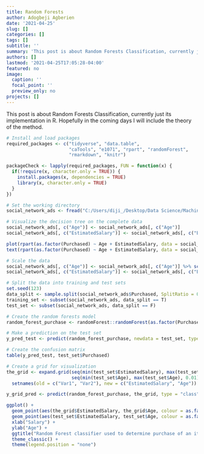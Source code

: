 ```yaml
---
title: Random Forests
author: Adogbeji Agberien
date: '2021-04-25'
slug: []
categories: []
tags: []
subtitle: ''
summary: 'This post is about Random Forests Classification, currently just its implementation in R. Hopefully in the coming days I will include the theory of the method. '
authors: []
lastmod: '2021-04-25T17:05:28-04:00'
featured: no
image:
  caption: ''
  focal_point: ''
  preview_only: no
projects: []
---
```


This post is about Random Forests Classification, currently just its implementation in R. Hopefully in the coming days I will include the theory of the method. 

```r
# Install and load packages
required_packages <- c("tidyverse", "data.table", 
                       "caTools", "e1071", "rpart", "randomForest",
                       "rmarkdown", "knitr")

packageCheck <- lapply(required_packages, FUN = function(x) {
  if(!require(x, character.only = TRUE)) {
    install.packages(x, dependencies = TRUE)
    library(x, character.only = TRUE)
  }
})
```

```r
# Set the working directory
social_network_ads <- fread("C:/Users/diji_/Desktop/Data Science/Machine Learning A-Z (Codes and Datasets)/Part 3 - Classification/Section 20 - Random Forest Classification/R/Social_Network_Ads.csv")
```

```r
# Visualize the decision tree on the complete data 
social_network_ads[, c("Age")] <- social_network_ads[, c("Age")] 
social_network_ads[, c("EstimatedSalary")] <- social_network_ads[, c("EstimatedSalary")]

plot(rpart(as.factor(Purchased) ~ Age + EstimatedSalary, data = social_network_ads)) 
text(rpart(as.factor(Purchased) ~ Age + EstimatedSalary, data = social_network_ads))
```

```r
# Scale the data 
social_network_ads[, c("Age")] <- social_network_ads[, c("Age")] %>% scale()
social_network_ads[, c("EstimatedSalary")] <- social_network_ads[, c("EstimatedSalary")] %>% scale()
```

```r
# Split the data into training and test sets
set.seed(123)
data_split <- sample.split(social_network_ads$Purchased, SplitRatio = 0.8)
training_set <- subset(social_network_ads, data_split == T)
test_set <- subset(social_network_ads, data_split == F)
```

```r
# Create the random forests model
random_forest_purchase <- randomForest::randomForest(as.factor(Purchased) ~ Age + EstimatedSalary, data = training_set, ntree = 500)
```

```r
# Make a prediction on the test set
y_pred_test <- predict(random_forest_purchase, newdata = test_set, type = "class")
```

```r
# Create the confusion matrix 
table(y_pred_test, test_set$Purchased)
```

```r
# Create a grid for visualization
the_grid <- expand.grid(seq(min(test_set$EstimatedSalary), max(test_set$EstimatedSalary), 0.01),
                        seq(min(test_set$Age), max(test_set$Age), 0.01)) %>% data.table() %>% 
  setnames(old = c("Var1", "Var2"), new = c("EstimatedSalary", "Age"))
```

```r
y_grid_pred <- predict(random_forest_purchase, the_grid, type = "class")
```

```r
ggplot() +
  geom_point(aes(the_grid$EstimatedSalary, the_grid$Age, colour = as.factor(y_grid_pred), alpha = 0.2)) +
  geom_point(aes(test_set$EstimatedSalary, test_set$Age, colour = as.factor(test_set$Purchased)), colour = if_else(test_set$Purchased == 1, "black", "yellow")) +
  xlab("Salary") +
  ylab("Age") +
  ggtitle("Random Forest classifier used to determine purchase of an item based on age and salary.") +
  theme_classic() +
  theme(legend.position = "none")
```
